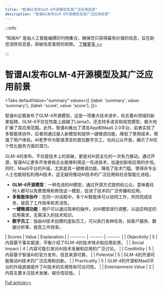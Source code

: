 ```yaml
---
title: "智谱AI发布GLM-4开源模型及其广泛应用前景"
description: "智谱AI发布GLM-4开源模型及其广泛应用前景"
---
```



:::info

“知闻AI“ 是由人工智能编撰的刊物集合，确保您只获得最有价值的信息，旨在助您消除信息差，突破信息茧房的局限。  [了解更多 >>](/zh-Hans/docs/guides)

:::

# 智谱AI发布GLM-4开源模型及其广泛应用前景


<Tabs
	defaultValue="summary"
	values={[
	{label: 'summary', value: 'summary'},
	{label: 'score', value: 'score'},
]}>
<TabItem value="summary">


智谱AI近期发布了GLM-4开源模型，这是一项重大技术进步，标志着AI领域的新里程碑。GLM-4不仅在性能上超越了Llama3，还支持多语言和视觉模型，极大地扩展了其应用范围。此外，智谱AI推出了清言App和MaaS 2.0平台，前者实现了多智能体协作，后者则通过接入新模型和提供一键微调功能，降低了使用成本，增强了用户体验。AI老罗作为智谱清言的首位数字员工，也向公众开放，展示了AI在个性化服务方面的潜力。

GLM-4的发布，不仅是技术上的突破，更是对AI民主化的一次有力推动。通过开源，智谱AI让更多开发者和企业能够利用这一先进技术，加速创新和应用的步伐。同时，MaaS平台的升级，尤其是其一键微调功能，降低了技术门槛，使得非专业人士也能轻松利用AI技术，这无疑将推动AI技术的广泛应用和社会智能化进程。

- **GLM-4开源模型**：一种先进的AI模型，通过开源方式提供给公众，意味着任何人都可以免费使用和修改这一模型，促进了技术的广泛传播和应用。
- **多智能体协作**：在同一对话框中，多个AI智能体可以协同工作，共同完成任务，提高了工作效率和灵活性。
- **一键微调功能**：用户可以通过简单的操作，对AI模型进行调整，以适应特定的应用需求，无需深入的技术知识。
- **数字员工**：指由AI技术创建的虚拟员工，可以执行各种任务，如客户服务、数据分析等，提高工作效率。
</TabItem>
<TabItem value="score">
	| Scores     | Value   | Explanation |
	| -------- | ------- | ------- |
	| Objectivity  | 5    | 内容基于事实报道，平衡介绍了GLM-4的技术特点和应用前景。    |
	| Social Impact | 4     | 内容可能引发对AI技术发展和应用的广泛讨论。    |
	| Credibility    | 5    | 内容基于智谱AI的官方发布，信息来源可靠。    |
	| Potential    | 5    | GLM-4的开源可能推动AI技术的广泛应用和创新。    |
	| Practicality    | 5    | GLM-4的开源和MaaS平台的升级直接提升了AI技术的实用性和可访问性。    |
	| Entertainment Value    | 2    | 内容主要关注技术发展，娱乐性较低。    |
</TabItem>
</Tabs>

[Full article>>](https://readhub.cn/topic/8aBmoCpbaYG)

